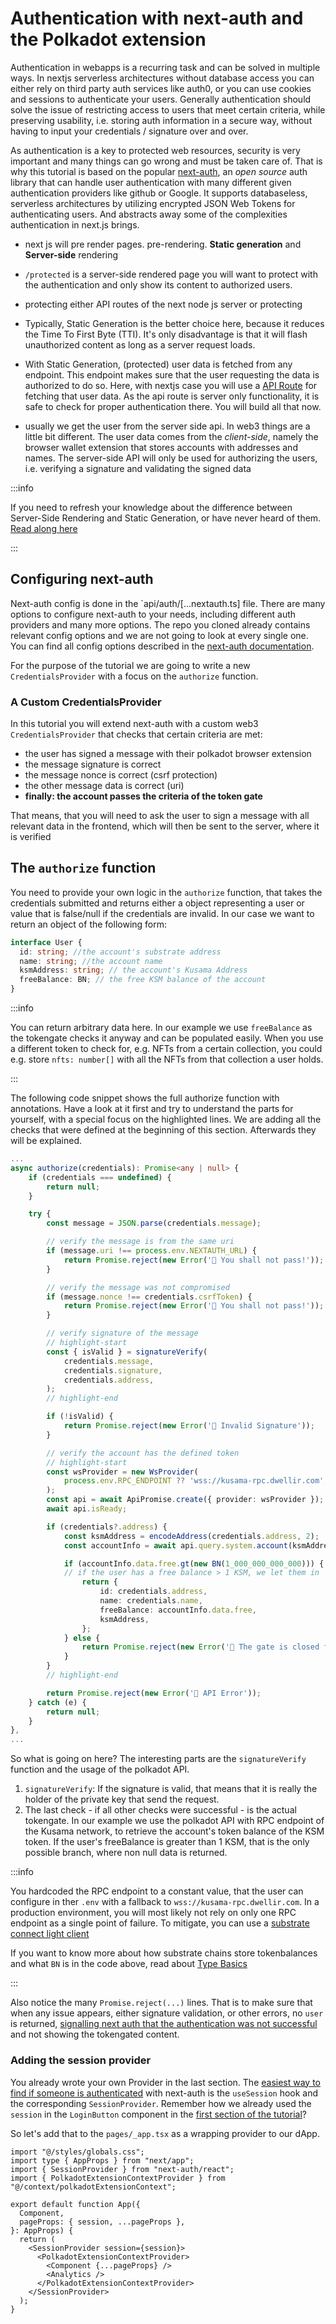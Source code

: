 # Authentication with next-auth and the Polkadot extension

Authentication in webapps is a recurring task and can be solved in multiple
ways. In nextjs serverless architectures without database access you can either
rely on third party auth services like auth0, or you can use cookies and
sessions to authenticate your users. Generally authentication should solve the
issue of restricting access to users that meet certain criteria, while
preserving usability, i.e. storing auth information in a secure way, without
having to input your credentials / signature over and over.

As authentication is a key to protected web resources, security is very
important and many things can go wrong and must be taken care of. That is why
this tutorial is based on the popular [next-auth](https://authjs.dev/), an _open
source_ auth library that can handle user authentication with many different
given authentication providers like github or Google. It supports databaseless,
serverless architectures by utilizing encrypted JSON Web Tokens for
authenticating users. And abstracts away some of the complexities authentication
in next.js brings.

- next js will pre render pages. pre-rendering. **Static generation** and
  **Server-side** rendering
- `/protected` is a server-side rendered page you will want to protect with the
  authentication and only show its content to authorized users.
- protecting either API routes of the next node js server or protecting
- Typically, Static Generation is the better choice here, because it reduces the
  Time To First Byte (TTI). It's only disadvantage is that it will flash
  unauthorized content as long as a server request loads.
- With Static Generation, (protected) user data is fetched from any endpoint.
  This endpoint makes sure that the user requesting the data is authorized to do
  so. Here, with nextjs case you will use a
  [API Route](https://nextjs.org/docs/pages/building-your-application/routing/api-routes)
  for fetching that user data. As the api route is server only functionality, it
  is safe to check for proper authentication there. You will build all that now.

- usually we get the user from the server side api. In web3 things are a little
  bit different. The user data comes from the _client-side_, namely the browser
  wallet extension that stores accounts with addresses and names. The
  server-side API will only be used for authorizing the users, i.e. verifying a
  signature and validating the signed data

:::info

If you need to refresh your knowledge about the difference between Server-Side
Rendering and Static Generation, or have never heard of them.
[Read along here](https://nextjs.org/learn/basics/data-fetching/two-forms)

:::

## Configuring next-auth

Next-auth config is done in the `api/auth/[...nextauth.ts] file. There are many
options to configure next-auth to your needs, including different auth providers
and many more options. The repo you cloned already contains relevant config
options and we are not going to look at every single one. You can find all
config options described in the
[next-auth documentation](https://next-auth.js.org/configuration/options).

For the purpose of the tutorial we are going to write a new
`CredentialsProvider` with a focus on the `authorize` function.

### A Custom CredentialsProvider

In this tutorial you will extend next-auth with a custom web3
`CredentialsProvider` that checks that certain criteria are met:

- the user has signed a message with their polkadot browser extension
- the message signature is correct
- the message nonce is correct (csrf protection)
- the other message data is correct (uri)
- **finally: the account passes the criteria of the token gate**

That means, that you will need to ask the user to sign a message with all
relevant data in the frontend, which will then be sent to the server, where it
is verified

## The `authorize` function

You need to provide your own logic in the `authorize` function, that takes the
credentials submitted and returns either a object representing a user or value
that is false/null if the credentials are invalid. In our case we want to return
an object of the following form:

```ts
interface User {
  id: string; //the account's substrate address
  name: string; //the account name
  ksmAddress: string; // the account's Kusama Address
  freeBalance: BN; // the free KSM balance of the account
}
```

:::info

You can return arbitrary data here. In our example we use `freeBalance` as the
tokengate checks it anyway and can be populated easily. When you use a different
token to check for, e.g. NFTs from a certain collection, you could e.g. store
`nfts: number[]` with all the NFTs from that collection a user holds.

:::

The following code snippet shows the full authorize function with annotations.
Have a look at it first and try to understand the parts for yourself, with a
special focus on the highlighted lines. We are adding all the checks that were
defined at the beginning of this section. Afterwards they will be explained.

```ts title="/pages/api/auth/[...nextauth].ts" showLineNumbers
...
async authorize(credentials): Promise<any | null> {
    if (credentials === undefined) {
        return null;
    }

    try {
        const message = JSON.parse(credentials.message);

        // verify the message is from the same uri
        if (message.uri !== process.env.NEXTAUTH_URL) {
            return Promise.reject(new Error('🚫 You shall not pass!'));
        }

        // verify the message was not compromised
        if (message.nonce !== credentials.csrfToken) {
            return Promise.reject(new Error('🚫 You shall not pass!'));
        }

        // verify signature of the message
        // highlight-start
        const { isValid } = signatureVerify(
            credentials.message,
            credentials.signature,
            credentials.address,
        );
        // highlight-end

        if (!isValid) {
            return Promise.reject(new Error('🚫 Invalid Signature'));
        }

        // verify the account has the defined token
        // highlight-start
        const wsProvider = new WsProvider(
            process.env.RPC_ENDPOINT ?? 'wss://kusama-rpc.dwellir.com',
        );
        const api = await ApiPromise.create({ provider: wsProvider });
        await api.isReady;

        if (credentials?.address) {
            const ksmAddress = encodeAddress(credentials.address, 2);
            const accountInfo = await api.query.system.account(ksmAddress);

            if (accountInfo.data.free.gt(new BN(1_000_000_000_000))) {
            // if the user has a free balance > 1 KSM, we let them in
                return {
                    id: credentials.address,
                    name: credentials.name,
                    freeBalance: accountInfo.data.free,
                    ksmAddress,
                };
            } else {
                return Promise.reject(new Error('🚫 The gate is closed for you'));
            }
        }
        // highlight-end

        return Promise.reject(new Error('🚫 API Error'));
    } catch (e) {
        return null;
    }
},
...
```

So what is going on here? The interesting parts are the `signatureVerify`
function and the usage of the polkadot API.

1. `signatureVerify`: If the signature is valid, that means that it is really
   the holder of the private key that send the request.
2. The last check - if all other checks were successful - is the actual
   tokengate. In our example we use the polkadot API with RPC endpoint of the
   Kusama network, to retrieve the account's token balance of the KSM token. If
   the user's freeBalance is greater than 1 KSM, that is the only possible
   branch, where non null data is returned.

:::info

You hardcoded the RPC endpoint to a constant value, that the user can configure
in ther `.env` with a fallback to `wss://kusama-rpc.dwellir.com`. In a
production environment, you will most likely not rely on only one RPC endpoint
as a single point of failure. To mitigate, you can use a
[substrate connect light client](https://docs.substrate.io/learn/light-clients-in-substrate-connect/#integrate-in-apps-that-use-polkadot-js-api)

If you want to know more about how substrate chains store tokenbalances and what
`BN` is in the code above, read about
[Type Basics](https://polkadot.js.org/docs/api/start/types.basics/)

:::

Also notice the many `Promise.reject(...)` lines. That is to make sure that when
any issue appears, either signature validation, or other errors, no `user` is
returned,
[signalling next auth that the authentication was not successful](https://next-auth.js.org/providers/credentials#example---username--password)
and not showing the tokengated content.

### Adding the session provider

You already wrote your own Provider in the last section. The
[easiest way to find if someone is authenticated](https://next-auth.js.org/getting-started/client#usesession)
with next-auth is the `useSession` hook and the corresponding `SessionProvider`.
Remember how we already used the `session` in the `LoginButton` component in the
[first section of the tutorial](setup)?

So let's add that to the `pages/_app.tsx` as a wrapping provider to our dApp.

```tsx title="pages/_app.tsx" showLineNumbers
import "@/styles/globals.css";
import type { AppProps } from "next/app";
import { SessionProvider } from "next-auth/react";
import { PolkadotExtensionContextProvider } from "@/context/polkadotExtensionContext";

export default function App({
  Component,
  pageProps: { session, ...pageProps },
}: AppProps) {
  return (
    <SessionProvider session={session}>
      <PolkadotExtensionContextProvider>
        <Component {...pageProps} />
        <Analytics />
      </PolkadotExtensionContextProvider>
    </SessionProvider>
  );
}
```
